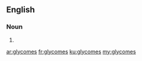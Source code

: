 ==English==

===Noun===
{{head|en|plural}}

# {{plural of|glycome|lang=en|nocat=1}}

[[ar:glycomes]]
[[fr:glycomes]]
[[ku:glycomes]]
[[my:glycomes]]